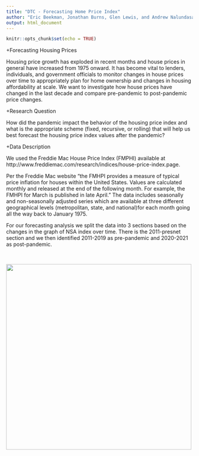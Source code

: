 ```yaml
---
title: "DTC - Forecasting Home Price Index"
author: "Eric Beekman, Jonathan Burns, Glen Lewis, and Andrew Nalundasan"
output: html_document
---
```


```r
knitr::opts_chunk$set(echo = TRUE)
```

+Forecasting Housing Prices

Housing price growth has exploded in recent months and house prices in general have increased from 1975 onward. It has become vital to lenders, individuals, and government officials to monitor changes in house prices over time to appropriately plan for home ownership and changes in housing affordability at scale. We want to investigate how house prices have changed in the last decade and compare pre-pandemic to post-pandemic price changes.

+Research Question

How did the pandemic impact the behavior of the housing price index and what is the appropriate scheme (fixed, recursive, or rolling) that will help us best forecast the housing price index values after the pandemic?

+Data Description

We used the Freddie Mac House Price Index (FMPHI) available at http://www.freddiemac.com/research/indices/house-price-index.page.

Per the Freddie Mac website "the FMHPI provides a measure of typical price inflation for houses within the United States. Values are calculated monthly and released at the end of the following month. For example, the FMHPI for March is published in late April." The data includes seasonally and non-seasonally adjusted series which are available at three different geographical levels (metropolitan, state, and national)for each month going all the way back to January 1975.

For our forecasting analysis we split the data into 3 sections based on the changes in the graph of NSA index over time. There is the 2011-presnet section and we then identified 2011-2019 as pre-pandemic and 2020-2021 as post-pandemic.

<br>

![](NSA-graph.png){width=500px height=500px}
